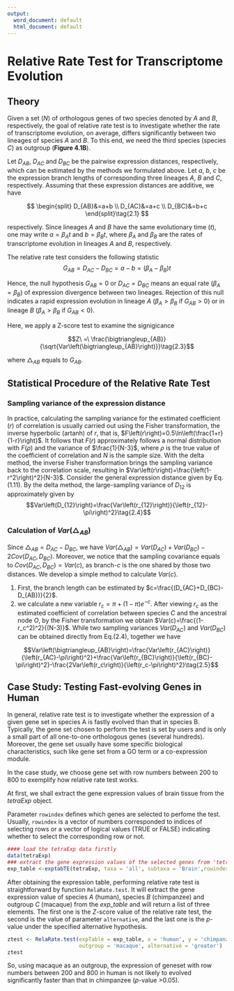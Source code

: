 ```yaml
---
output:
  word_document: default
  html_document: default
---
```

# Relative Rate Test for Transcriptome Evolution
## Theory
Given a set ($N$) of orthologous genes of two species denoted by $A$ and $B$, respectively, the goal of relative rate test is to investigate whether the rate of transcriptome evolution, on average, differs significantly between two lineages of species $A$ and $B$. To this end, we need the third species (species $C$) as outgroup (**Figure 4.1B**). 

Let $D_{AB}$, $D_{AC}$ and $D_{BC}$ be the pairwise expression distances, respectively, which can be estimated by the methods we formulated above. Let $a$, $b$, $c$ be the expression branch lengths of corresponding three lineages $A$, $B$ and $C$, respectively. Assuming that these expression distances are additive, we have 

$$
\begin{split}
D_{AB}&=a+b \\
D_{AC}&=a+c \\
D_{BC}&=b+c
\end{split}\tag{2.1}
$$

respectively. Since lineages $A$ and $B$ have the same evolutionary time ($t$), one may write $a=\beta_At$ and $b=\beta_Bt$, where $\beta_A$ and $\beta_B$ are the rates of transcriptome evolution in lineages $A$ and $B$, respectively. 

The relative rate test considers the following statistic
$$G_{AB}=D_{AC}-D_{BC}=a-b=\left(\beta_A-\beta_B\right)t\tag{2.2}$$

Hence, the null hypothesis $G_{AB}=0$ or $D_{AC}=D_{BC}$ means an equal rate ($\beta_A=\beta_B$) of expression divergence between two lineages. Rejection of this null indicates a rapid expression evolution in lineage $A$ ($\beta_A>\beta_B$ if $G_{AB}>0$) or in lineage $B$ ($\beta_A>\beta_B$ if $G_{AB}<0$). 

Here, we apply a Z-score test to examine the signigicance

$$Z\ =\ \frac{\bigtriangleup_{AB}}{\sqrt{Var\left(\bigtriangleup_{AB}\right)}}\tag{2.3}$$

where $\bigtriangleup_{AB}$ equals to $G_{AB}$.

\newpage

## Statistical Procedure of the Relative Rate Test
### Sampling variance of the expression distance 
 In practice, calculating the sampling variance for the estimated coefficient ($r$) of correlation is usually carried out using the Fisher transformation, the inverse hyperbolic (artanh) of $r$, that is, $F\left(r\right)=0.5\ln\left(\frac{1+r}{1-r}\right)$. It follows that $F(r)$ approximately follows a normal distribution with $F(\rho)$ and the variance of $\frac{1}{N-3}$, where $\rho$ is the true value of the coefficient of correlation and $N$ is the sample size.  With the delta method, the inverse Fisher transformation brings the sampling variance back to the correlation scale, resulting in $Var\left(r\right)=\frac{\left(1-r^2\right)^2}{N-3}$. Consider the general expression distance given by Eq.(1.11). By the delta method, the large-sampling variance of $D_{12}$ is approximately given by
$$Var\left(D_{12}\right)=\frac{Var\left(r_{12}\right)}{\left(r_{12}-\pi\right)^2}\tag{2.4}$$

### Calculation of $Var(\bigtriangleup_{AB})$ 
Since $\bigtriangleup_{AB}=D_{AC}-D_{BC}$, we have $Var(\bigtriangleup_{AB})=Var(D_{AC})+Var(D_{BC})-2Cov(D_{AC}, D_{BC})$. Moreover, we notice that the sampling covariance equals to $Cov(D_{AC}, D_{BC})=Var(c)$, as branch-$c$ is the one shared by those two distances. We develop a simple method to calculate $Var(c)$.

1. First, the branch length can be estimated by $c=\frac{(D_{AC}+D_{BC}-D_{AB})}{2}$.
2. we calculate a new variable $r_c=\pi+(1-\pi)e^{-c}$. After viewing $r_c$ as the estimated coefficient of correlation between species $C$ and the ancestral node $O$, by the Fisher transformation we obtain $Var(c)=\frac{(1-r_c^2)^2}{(N-3)}$. While two sampling variances $Var(D_{AC})$ and $Var(D_{BC})$ can be obtained directly from Eq.(2.4), together we have 

$$Var\left(\bigtriangleup_{AB}\right)=\frac{Var\left(r_{AC}\right)}{\left(r_{AC}-\pi\right)^2}+\frac{Var\left(r_{BC}\right)}{\left(r_{BC}-\pi\right)^2}-\frac{2Var\left(r_c\right)}{\left(r_c-\pi\right)^2}\tag{2.5}$$
\newpage

## Case Study: Testing Fast-evolving Genes in Human
In general, relative rate test is to investigate whether the expression of a given gene set in species A is fastly evolved  than that in species B. Typically, the gene set chosen to perform the test is set by users and is only a small part of all one-to-one orthologous genes (several hundreds). Moreover, the gene set usually have some specific biological characteristics, such like gene set from a GO term or a co-expression module.

In the case study,  we choose gene set with row numbers between 200 to 800 to exemplify how relative rate test works.

At first, we shall extract the gene expression values of brain tissue from the  *tetraExp* object. 

Parameter `rowindex` defines which genes are selected to perfome the test. Usually, `rowindex` is a vector of numbers corresponded to indices of selecting rows or a vector of logical values (TRUE or FALSE) indicating whether to select the corresponding row or not.

```r
#### load the tetraExp data firstly
data(tetraExp)
### extract the gene expression values of the selected genes from 'tetraExp' object.
exp_table <-exptabTE(tetraExp, taxa = 'all', subtaxa = 'Brain',rowindex = 200:800)
```

After obtaining the expression table, performing relative rate test is straightforward by function `RelaRate.test`. It will extract the gene expression value of species $A$ (human), species $B$ (chimpanzee) and outgroup $C$ (macaque) from the  *exp_table* and will return a list of three elements. The first one is the $Z$-score value of the relative rate test, the second is the value of parameter `alternative`, and the last one is the $p$-value under the specified alternative hypothesis.

```r
ztest <- RelaRate.test(expTable = exp_table, x = 'human', y = 'chimpanzee',
                       outgroup = 'macaque', alternative = 'greater')
ztest
```
So, using macaque as an outgroup, the expression of geneset with row numbers between 200 and 800 in human is not likely to evolved significantly faster than that in chimpanzee ($p$-value >0.05).

